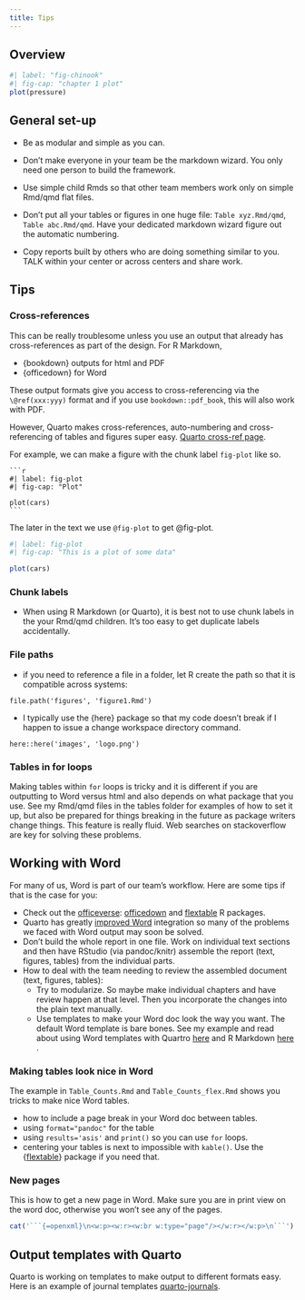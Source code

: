 ```yaml
---
title: Tips
---
```


```{=openxml}
<w:p><w:r><w:br w:type="page"/></w:r></w:p>
```

## Overview 

```r
#| label: "fig-chinook"
#| fig-cap: "chapter 1 plot"
plot(pressure)
```



## General set-up

* Be as modular and simple as you can. 

* Don't make everyone in your team be the markdown wizard. You only need one person to build the framework.
* Use simple child Rmds so that other team members work only on simple Rmd/qmd flat files.
* Don't put all your tables or figures in one huge file: `Table xyz.Rmd/qmd`, `Table abc.Rmd/qmd`. Have your dedicated markdown wizard figure out the automatic numbering.
* Copy reports built by others who are doing something similar to you. TALK within your center or across centers and share work.

## Tips

### Cross-references

This can be really troublesome unless you use an output that already has cross-references as part of the design. For R Markdown,

* {bookdown} outputs for html and PDF
* {officedown} for Word

These output formats give you access to cross-referencing via the `\@ref(xxx:yyy)` format and if you use `bookdown::pdf_book`, this will also work with PDF.

However, Quarto makes cross-references, auto-numbering and cross-referencing of tables and figures super easy. [Quarto cross-ref page](https://quarto.org/docs/authoring/cross-references.html).

For example, we can make a figure with the chunk label `fig-plot` like so.

````verbatim
```r
#| label: fig-plot
#| fig-cap: "Plot"

plot(cars)
```
````

The later in the text we use `@fig-plot` to get @fig-plot.

```r
#| label: fig-plot
#| fig-cap: "This is a plot of some data"

plot(cars)
```


### Chunk labels

* When using R Markdown (or Quarto), it is best not to use chunk labels in the your Rmd/qmd children. It's too easy to get duplicate labels accidentally.

### File paths

* if you need to reference a file in a folder, let R create the path so that it is compatible across systems:
```
file.path('figures', 'figure1.Rmd')
```
* I typically use the {here} package so that my code doesn't break if I happen to issue a change workspace directory command.
```
here::here('images', 'logo.png')
```

### Tables in for loops

Making tables within `for` loops is tricky and it is different if you are outputting to Word versus html and also depends on what package that you use. See my Rmd/qmd files in the tables folder for examples of how to set it up, but also be prepared for things breaking in the future as package writers change things. This feature is really fluid. Web searches on stackoverflow are key for solving these problems.

## Working with Word

For many of us, Word is part of our team's workflow. Here are some tips if that is the case for you:

* Check out the [officeverse](https://ardata-fr.github.io/officeverse/index.html): [officedown](https://CRAN.R-project.org/package=officedown) and [flextable](https://CRAN.R-project.org/package=flextable) R packages.
* Quarto has greatly [improved Word](https://quarto.org/docs/output-formats/ms-word.html) integration so many of the problems we faced with Word output may soon be solved.
* Don't build the whole report in one file. Work on individual text sections and then have RStudio (via pandoc/knitr) assemble the report (text, figures, tables) from the individual parts.
* How to deal with the team needing to review the assembled document (text, figures, tables):
  * Try to modularize. So maybe make individual chapters and have review happen at that level. Then you incorporate the changes into the plain text manually.
  * Use templates to make your Word doc look the way you want. The default Word template is bare bones. See my example and read about using Word templates with Quartro [here](https://quarto.org/docs/output-formats/ms-word-templates.html) and R Markdown [here](https://bookdown.org/yihui/rmarkdown-cookbook/word-template.html) .
  

### Making tables look nice in Word

The example in `Table_Counts.Rmd` and `Table_Counts_flex.Rmd` shows you tricks to make nice Word tables.

* how to include a page break in your Word doc between tables. 
* using `format="pandoc"` for the table
* using `results='asis'` and `print()` so you can use `for` loops.
* centering your tables is next to impossible with `kable()`. Use the {[flextable](https://ardata-fr.github.io/flextable-book/)} package if you need that.

### New pages

This is how to get a new page in Word. Make sure you are in print view on the word doc, otherwise you won't see any of the pages.

```r
cat('```{=openxml}\n<w:p><w:r><w:br w:type="page"/></w:r></w:p>\n```')
```

## Output templates with Quarto

Quarto is working on templates to make output to different formats easy. Here is an example of journal templates [quarto-journals](https://github.com/quarto-journals/).


